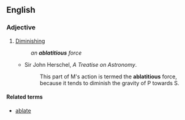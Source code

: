 ==English==

===Adjective===
{{en-adj}}

# {{lb|en|obsolete}} [[diminishing|Diminishing]]
#: ''an '''ablatitious''' force''
#* Sir John Herschel, ''A Treatise on Astronomy''.
#*: This part of M's action is termed the '''ablatitious''' force, because it tends to diminish the gravity of P towards S.

====Related terms====
* [[ablate]]